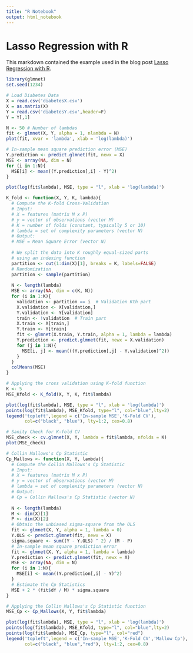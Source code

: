 ```yaml
---
title: "R Notebook"
output: html_notebook
---
```


# Lasso Regression with R  

This markdown contained the example used in the blog post [Lasso Regression with R](https://nzunigag.github.io/Lasso/).

```r
library(glmnet)
set.seed(1234)

# Load Diabetes Data
X = read.csv('diabetesX.csv')
X = as.matrix(X) 
Y = read.csv('diabetesY.csv',header=F)
Y = Y[,1]

N <- 50 # Number of lambdas
fit <- glmnet(X, Y, alpha = 1, nlambda = N)
plot(fit, xvar = 'lambda', xlab = 'log(lambda)')
```

```r
# In-sample mean square prediction error (MSE)
Y.prediction <- predict.glmnet(fit, newx = X)
MSE <- array(NA, dim = N)
for (i in 1:N){
  MSE[i] <- mean((Y.prediction[,i] - Y)^2)
}

plot(log(fit$lambda), MSE, type = "l", xlab = 'log(lambda)')
```


```r
K_fold <- function(X, Y, K, lambda){
  # Compute the K-fold Cross-Validation
  # Input:
  # X = features (matrix M x P)
  # y = vector of observations (vector M)
  # K = number of folds (constant, typically 5 or 10)
  # lambda = set of complexity parameters (vector N)
  # Output:
  # MSE = Mean Square Error (vector N)
  
  # We split the data into K roughly equal-sized parts 
  # using an indexing function
  partition <- cut(1:dim(X)[1], breaks = K, labels=FALSE)
  # Randomization
  partition <- sample(partition)
  
  N <- length(lambda)
  MSE <- array(NA, dim = c(K, N))
  for (i in 1:K){
    validation <- partition == i  # Validation Kth part
    X.validation <- X[validation,]
    Y.validation <- Y[validation]
    train <- !validation  # Train part
    X.train <- X[train,]
    Y.train <- Y[train]
    fit <- glmnet(X.train, Y.train, alpha = 1, lambda = lambda)
    Y.prediction <- predict.glmnet(fit, newx = X.validation)
    for (j in 1:N){
      MSE[i, j] <- mean(((Y.prediction[,j] - Y.validation)^2))
    }
  }
  colMeans(MSE)
}
```



```r
# Applying the cross validation using K-fold function
K <- 5 
MSE_Kfold <- K_fold(X, Y, K, fit$lambda)

plot(log(fit$lambda), MSE, type = "l", xlab = 'log(lambda)')
points(log(fit$lambda), MSE_Kfold, type="l", col="blue",lty=2)
legend('topleft',legend = c('In-sample MSE','K-Fold CV'), 
       col=c("black", "blue"), lty=1:2, cex=0.8)
```

```r
# Sanity Check for K-fold CV
MSE_check <- cv.glmnet(X, Y, lambda = fit$lambda, nfolds = K)
plot(MSE_check)

```


```r
# Collin Mallows's Cp Statistic
Cp_Mallows <- function(X, Y, lambda){
  # Compute the Collin Mallows's Cp Statistic
  # Input:
  # X = features (matrix M x P)
  # y = vector of observations (vector M)
  # lambda = set of complexity parameters (vector N)
  # Output:
  # Cp = Collin Mallows's Cp Statistic (vector N)
  
  N <- length(lambda)
  M <- dim(X)[1]
  P <- dim(X)[2]
  # Obtain the unbiased sigma-square from the OLS
  fit <- glmnet(X, Y, alpha = 1, lambda = 0)
  Y.OLS <- predict.glmnet(fit, newx = X)
  sigma.square <- sum((Y - Y.OLS) ^ 2) / (M - P)
  # In-sample mean square prediction error
  fit <- glmnet(X, Y, alpha = 1, lambda = lambda)
  Y.prediction <- predict.glmnet(fit, newx = X)
  MSE <- array(NA, dim = N)
  for (i in 1:N){
    MSE[i] <- mean((Y.prediction[,i] - Y)^2)
  }
  # Estimate the Cp Statistics
  MSE + 2 * (fit$df / M) * sigma.square
}
```

```r
# Applying the Collin Mallows's Cp Statistic function
MSE_Cp <- Cp_Mallows(X, Y, fit$lambda)

plot(log(fit$lambda), MSE, type = "l", xlab = 'log(lambda)')
points(log(fit$lambda), MSE_Kfold, type="l", col="blue",lty=2)
points(log(fit$lambda), MSE_Cp, type="l", col="red")
legend('topleft',legend = c('In-sample MSE','K-Fold CV','Mallow Cp'), 
       col=c("black", "blue","red"), lty=1:2, cex=0.8)
```



